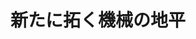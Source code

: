 ﻿---
title: "新たに拓く機械の地平"
category: "工学院"
vol: 53
interviewee: "杉本・武田 "
url: ""
tags: ["システム","機械","地平","創造","独創"]
pdf: "53-4.pdf"
career: ""
preface: "｢シンセシス｣－新たな機械システムの創造－ それが杉本・武田のテーマであり、ここでは今までにない独創的な機械システムの開発が進められている。"
---

